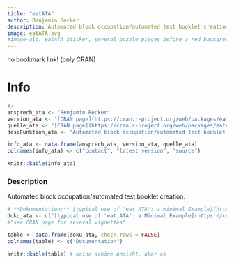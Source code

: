 ```yaml
---
title: "eatATA"
author: Benjamin Becker
description: Automated block occupation/automated test booklet creation.
image: eatATA.svg
#image-alt: eatATA Sticker, several puzzle pieces before a red background
---
```


no bookmark link! (only CRAN)

# Info

```r
#7
ansprech_ata <- "Benjamin Becker"
version_ata <- "[CRAN page](https://cran.r-project.org/web/packages/eatATA/index.html)"
quelle_ata <- "[CRAN page](https://cran.r-project.org/web/packages/eatATA/index.html)" # no bookmark link! links to CRAN
descFunktion_ata <- "Automated block occupation/automated test booklet creation."

info_ata <- data.frame(ansprech_ata, version_ata, quelle_ata)
colnames(info_ata) <- c("contact", "latest version", "source")

knitr::kable(info_ata)
```

### Description

Automated block occupation/automated test booklet creation.

```r
# **Dokumentation:** [typical use of 'eat ATA': a Minimal Example](https://cran.r-project.org/web/packages/eatATA/vignettes/minimal_example.html), ['eatATA' Functionality](https://cran.r-project.org/web/packages/eatATA/vignettes/overview.html), [a Pilot Study Example](https://cran.r-project.org/web/packages/eatATA/vignettes/use_case_pilot_study.html), [Reference manual](https://cran.r-project.org/web/packages/eatATA/eatATA.pdf)
doku_ata <- c("[typical use of 'eat ATA': a Minimal Example](https://cran.r-project.org/web/packages/eatATA/vignettes/minimal_example.html)", "['eatATA' Functionality](https://cran.r-project.org/web/packages/eatATA/vignettes/overview.html)", "[a Pilot Study Example](https://cran.r-project.org/web/packages/eatATA/vignettes/use_case_pilot_study.html)", "[Reference manual](https://cran.r-project.org/web/packages/eatATA/eatATA.pdf)")
#"see CRAN page for several vignettes"

table <- data.frame(doku_ata, check.rows = FALSE)
colnames(table) <- c("Documentation")

knitr::kable(table) # keine schöne Ansicht, aber ok

```
